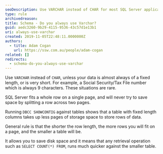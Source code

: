 ```yaml
---
seoDescription: Use VARCHAR instead of CHAR for most SQL Server applications to optimize storage space and query performance
type: rule
archivedreason:
title: Schema - Do you always use Varchar?
guid: aedc3260-9b29-4115-9536-43c57d1e13b1
uri: always-use-varchar
created: 2019-11-05T22:48:11.0000000Z
authors:
  - title: Adam Cogan
    url: https://ssw.com.au/people/adam-cogan
related: []
redirects:
  - schema-do-you-always-use-varchar
---
```


Use `VARCHAR` instead of `CHAR`, unless your data is almost always of a fixed length, or is very short. For example, a Social Security/Tax File number which is always 9 characters. These situations are rare.

SQL Server fits a whole row on a single page, and will never try to save space by splitting a row across two pages.

Running `DBCC SHOWCONTIG` against tables shows that a table with fixed length columns takes up less pages of storage space to store rows of data.

General rule is that the shorter the row length, the more rows you will fit on a page, and the smaller a table will be.

It allows you to save disk space and it means that any retrieval operation such as `SELECT COUNT(*) FROM`, runs much quicker against the smaller table.
